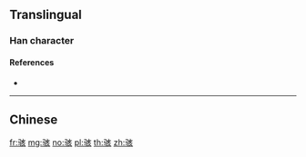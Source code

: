 {{character info/new}}
{{also|駭}}
==Translingual==

===Han character===
{{Han char|rn=187|rad=马|as=06|sn=9|four=|canj=NMYVO|ids=⿰马亥}}

====References====
* {{Han ref|kx=1447.241|hdz=74555.060|uh=9A87|ud=39559}}

----

==Chinese==
{{zh-see|駭}}

[[fr:骇]]
[[mg:骇]]
[[no:骇]]
[[pl:骇]]
[[th:骇]]
[[zh:骇]]
